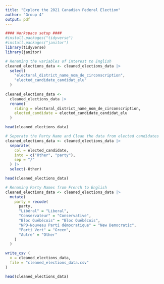 ```yaml
---
title: "Explore the 2021 Canadian Federal Election"
author: "Group 4"
output: pdf
---
```


```r
#### Workspace setup ####
#install.packages("tidyverse")
#install.packages("janitor")
library(tidyverse)
library(janitor)
```

```r
# Renaming the variables of interest to English
cleaned_elections_data <- cleaned_elections_data |>
  select(
    "electoral_district_name_nom_de_circonscription",
    "elected_candidate_candidat_elu"
  )
  
cleaned_elections_data <-
  cleaned_elections_data |>
  rename(
    riding = electoral_district_name_nom_de_circonscription,
    elected_candidate = elected_candidate_candidat_elu
  )

head(cleaned_elections_data)
```

```r
# Seperate the Party Name and Clean the data from elected candidates
cleaned_elections_data <- cleaned_elections_data |>
  separate(
    col = elected_candidate,
    into = c("Other", "party"),
    sep = "/"
  ) |>
  select(-Other)

head(cleaned_elections_data)
```

```r
# Renaming Party Names from French to English
cleaned_elections_data <- cleaned_elections_data |>
  mutate(
    party = recode(
      party,
      "Libéral" = "Liberal",
      "Conservateur" = "Conservative",
      "Bloc Québécois" = "Bloc Québécois",
      "NPD-Nouveau Parti démocratique" = "New Democratic",
      "Parti Vert" = "Green",
      "Autre" = "Other"
    )
  )

write_csv (
  x = cleaned_elections_data,
  file = "cleaned_elections_data.csv"
)

head(cleaned_elections_data)
```